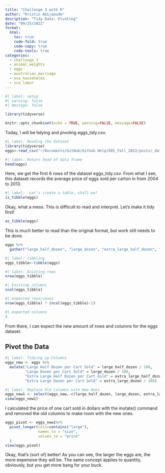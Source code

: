 ```yaml
---
title: "Challenge 3 with R"
author: "Kristin Abijaoude"
desription: "Tidy Data: Pivoting"
date: "09/25/2022"
format:
  html:
    toc: true
    code-fold: true
    code-copy: true
    code-tools: true
categories:
  - challenge_3
  - animal_weights
  - eggs
  - australian_marriage
  - usa_households
  - sce_labor
---
```


```r
#| label: setup
#| warning: false
#| message: false

library(tidyverse)

knitr::opts_chunk$set(echo = TRUE, warning=FALSE, message=FALSE)
```

Today, I will be tidying and pivoting eggs_tidy.csv. 

```r
#| label: Reading the Dataset
library(tidyverse)
eggs<-read_csv("~/Documents/GitHub/Github Help/601_Fall_2022/posts/_data/eggs_tidy.csv")
```

```r
#| label: Return head of data frame
head(eggs)
```

Here, we get the first 6 rows of the dataset eggs_tidy.csv. From what I see, this dataset records the average price of eggs sold per carton in from 2004 to 2013.

```r
#| label:  Let's create a table, shall we?
is_tibble(eggs)
```

Okay, what a mess. This is difficult to read and interpret. Let's make it tidy first!

```r
as_tibble(eggs)
```
This is much better to read than the original format, but work still needs to be done. 

```r
eggs %>%
  gather("large_half_dozen", "large_dozen", "extra_large_half_dozen", "extra_large_dozen", key = "Eggs Sold", value = "Price sold")
```

```r
#| label: tibbling
eggs_tibble<-tibble(eggs)

#| label: Existing rows
nrow(eggs_tibble)

#| Existing columns 
ncol(eggs_tibble)

#| expected rows/cases
nrow(eggs_tibble) * (ncol(eggs_tibble)-2)

#| expected columns
4
```
From there, I can expect the new amount of rows and columns for the eggs dataset. 

## Pivot the Data

```r
#| label: Tidying up Columns
eggs_new <- eggs %>%
  mutate("Large Half Dozen per Cart Sold" = large_half_dozen / 100,
         "Large Dozen per Cart Sold" = large_dozen / 100,
         "Extra Large Half Dozen per Cart Sold" = extra_large_half_dozen / 100,
         "Extra Large Dozen per Cart Sold" = extra_large_dozen / 100)

#| label: Replace Old Columns with New Ones
eggs_new1 <- select(eggs_new,-c(large_half_dozen, large_dozen, extra_large_half_dozen, extra_large_dozen))
view(eggs_new1)
```
I calculated the price of one cart sold in dollars with the mutate() command and removed the old columns to make room with the new ones. 

```r
eggs_pivot <- eggs_new1%>%
  pivot_longer(cols=contains("large"),
               names_to = "size",
               values_to = "price"
  )
view(eggs_pivot)
```

Okay, that's (sort of) better! As you can see, the larger the eggs are, the more expensive they will be. The same concept applies to quantity, obviously, but you get more bang for your buck. 
